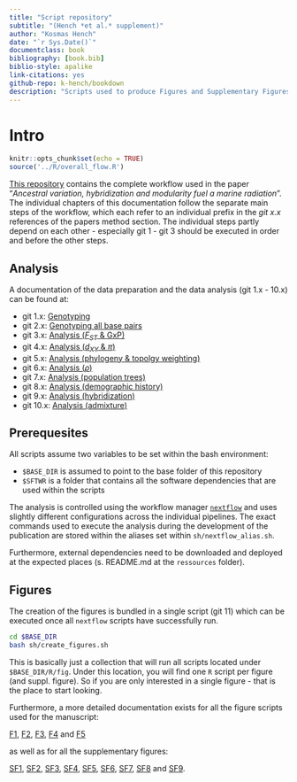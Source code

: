 ```yaml
---
title: "Script repository"
subtitle: "(Hench *et al.* supplement)"
author: "Kosmas Hench"
date: "`r Sys.Date()`"
documentclass: book
bibliography: [book.bib]
biblio-style: apalike
link-citations: yes
github-repo: k-hench/bookdown
description: "Scripts used to produce Figures and Supplementary Figures of 'Ancestral variation, hybridization and modularity fuel a marine radiation' by Hench, McMillan an Puebla"
---
```


# Intro

```r
knitr::opts_chunk$set(echo = TRUE)
source('../R/overall_flow.R')
```

[This repository](https://github.com/k-hench/chapter2) contains the complete workflow used in the paper "*Ancestral variation, hybridization and modularity fuel a marine radiation*".
The individual chapters of this documentation follow the separate main steps of the workflow, which each refer to an individual prefix in the _git x.x_ references of the papers method section.
The individual steps partly depend on each other - especially git 1 - git 3 should be executed in order and before the other steps.

<!--<div style="max-width:800px; margin:auto;">
```r
p_overall
```
</div> --->

## Analysis

A documentation of the data preparation and the data analysis (git 1.x - 10.x) can be found at:

- git 1.x: [Genotyping](git-1-genotyping-i-snps-only.html)
- git 2.x: [Genotyping all base pairs](git-2-genotyping-ii-all-callable-sites.html)
- git 3.x: [Analysis (<i>F<sub>ST</sub></i> & GxP)](git-3-analysis-i-fst-gxp.html)
- git 4.x: [Analysis (<i>d<sub>XY</sub></i> & $\pi$)](git-4-analysis-ii-dxy-pi.html)
- git 5.x: [Analysis (phylogeny & topolgy weighting)](git-5-analysis-iii-phylogeny-topology-weighting.html)
- git 6.x: [Analysis ($\rho$)](git-6-analysis-iv-rho.html)
- git 7.x: [Analysis (population trees)](git-7-analysis-v-poptrees.html)
- git 8.x: [Analysis (demographic history)](git-8-analysis-vi-demographic-history.html)
- git 9.x: [Analysis (hybridization)](git-9-analysis-vii-hybridization.html)
- git 10.x: [Analysis (admixture)](git-10-analysis-viii-admixture.html)

## Prerequesites

All scripts assume two variables to be set within the bash environment:

  - `$BASE_DIR` is assumed to point to the base folder of this repository
  - `$SFTWR` is a folder that contains all the software dependencies that are used within the scripts

The analysis is controlled using the workflow manager [`nextflow`](https://www.nextflow.io/) and uses slightly different configurations across the individual pipelines. The exact commands used to execute the analysis during the development of the publication are stored within the aliases set within `sh/nextflow_alias.sh`.

Furthermore, external dependencies need to be downloaded and deployed at the expected places (s. README.md at the `ressources` folder).

## Figures

The creation of the figures is bundled in a single script (git 11) which can be executed once all `nextflow` scripts have successfully run.

```sh
cd $BASE_DIR
bash sh/create_figures.sh
```

This is basically just a collection that will run all scripts located under `$BASE_DIR/R/fig`.
Under this location, you will find one `R` script per figure (and suppl. figure).
So if you are only interested in a single figure - that is the place to start looking.

Furthermore, a more detailed documentation exists for all the figure scripts used for the manuscript:

[F1](figure-1.html), [F2](figure-2.html), [F3](figure-3.html), [F4](figure-4.html) and [F5](figure-5.html)

as well as for all the supplementary figures:

[SF1](supplementary-figure-1.html), [SF2](supplementary-figure-2.html), [SF3](supplementary-figure-3.html),
[SF4](supplementary-figure-4.html), [SF5](supplementary-figure-5.html), [SF6](supplementary-figure-6.html),
[SF7](supplementary-figure-7.html), [SF8](supplementary-figure-8.html) and [SF9](supplementary-figure-9.html).
